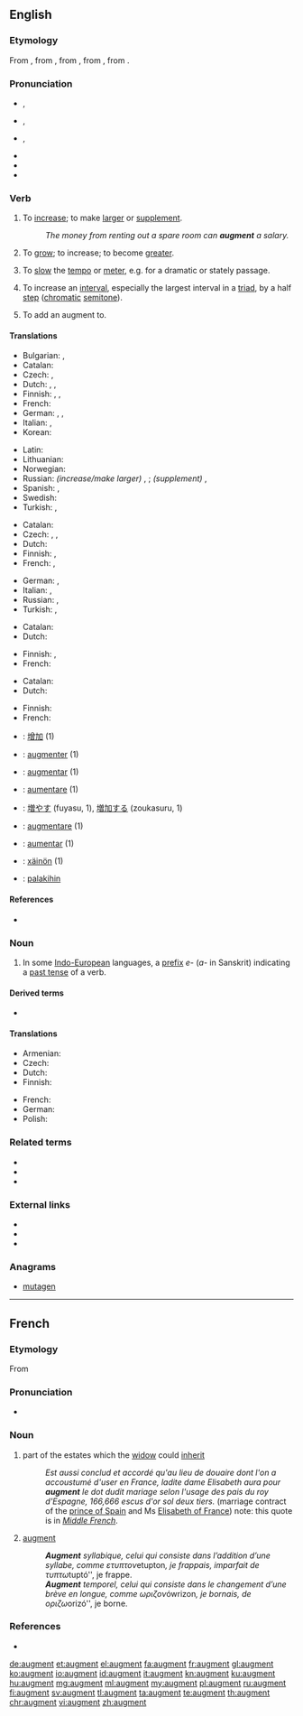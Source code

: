 ==English==
{{was wotd|2010|March|3}}
{{wikipedia|dab=augment}}

===Etymology===
<!--(verb)-->From {{etyl|enm|en}}, from {{etyl|fro|en}} {{term|lang=fro|augmenter}}, from {{etyl|LL.|en}} {{term|lang=la|augmentare||to increase}}, from {{etyl|la|en}} {{term|lang=la|augmentum||an increase, growth}}, from {{term|lang=la|augere||to increase}}.

===Pronunciation===
* {{a|UK}} {{IPA|/ɔːɡˈmɛnt/}}, {{X-SAMPA|/O:g"mEnt/}}
* {{a|US}} {{enPR|ôg-mĕntʹ}} {{IPA|/ɔɡˈmɛnt/}}, {{X-SAMPA|/Og"mEnt/}}
* {{a|cot-caught}} {{IPA|/ɑɡˈmɛnt/}}, {{X-SAMPA|/Ag"mEnt/}}
* {{audio|en-us-augment.ogg|Audio }}
* {{rhymes|ɛnt}}
* {{hyphenation|aug|ment}}

===Verb===
{{en-verb}}

# {{context|transitive|lang=en}} To [[increase]]; to make [[large|larger]] or [[supplement]].
#: ''The money from renting out a spare room can '''augment''' a salary.''
# {{context|intransitive|reflexive|lang=en}} To [[grow]]; to increase; to become [[greater]].
# {{context|music|lang=en}} To [[slow]] the [[tempo]] or [[meter]], e.g. for a dramatic or stately passage.
# {{context|music|lang=en}} To increase an [[interval]], especially the largest interval in a [[triad]], by a half [[step]] ([[chromatic]] [[semitone]]).
# {{context|grammar|transitive|lang=en}} To add an augment to.

====Translations====
{{trans-top|to increase, make larger or supplement}}
* Bulgarian: {{t+|bg|увеличавам}}, {{t+|bg|прибавям}}
* Catalan: {{t+|ca|augmentar}}
* Czech: {{t+|cs|rozšířit}}, {{t+|cs|zvětšit}}
* Dutch: {{t+|nl|vergroten}}, {{t+|nl|verhogen}}, {{t+|nl|aanvullen}}
* Finnish: {{t+|fi|lisätä}}, {{t+|fi|kasvattaa}}, {{t+|fi|laajentaa}}
* French: {{t+|fr|augmenter}}
* German: {{t+|de|vergrößern}}, {{t+|de|erhöhen}}, {{t+|de|vermehren}}
* Italian: {{t+|it|aumentare}},  {{t+|it|crescere}}
* Korean: {{t-|ko|증가시키다}}
{{trans-mid}}
* Latin: {{t-|la|accumulō}}
* Lithuanian: {{t-|lt|padidinti}}
* Norwegian: {{t+|no|øke}}
* Russian: ''(increase/make larger)'' {{t+|ru|увеличивать|tr=uvelíčivat’}} {{impf}}, {{t+|ru|увеличить|tr=uvelíčit’}} {{pf.}}; ''(supplement)'' {{t+|ru|дополнять|tr=dopolnját’}} {{impf}}, {{t+|ru|дополнить|tr=dopólnit’}} {{pf.}}
* Spanish: {{t+|es|aumentar}}, {{t+|es|incrementar}}
* Swedish: {{t+|sv|öka}}
* Turkish: {{t+|tr|çoğaltmak}}, {{t+|tr|artırmak}}
{{trans-bottom}}

{{trans-top|to become greater}}
* Catalan: {{t+|ca|augmentar}}
* Czech: {{t-|cs|nabýt}}, {{t-|cs|vzrůst}}, {{t-|cs|vyrůst}}
* Dutch: {{t+|nl|verhogen}}
* Finnish: {{t+|fi|kasvaa}}, {{t+|fi|laajeta}}
* French: {{t+|fr|s'accroître}},  {{t+|fr|s'agrandir}}
{{trans-mid}}
* German: {{t+|de|wachsen}}, {{t+|de|zunehmen}}
* Italian: {{t-|it|aumentarsi}},  {{t+|it|accrescersi}}
* Russian: {{t+|ru|увеличиваться|tr=uvelíčivat’sja}} {{impf}}, {{t+|ru|увеличиться|tr=uvelíčit’sja}} {{pf.}}
* Turkish: {{t+|tr|çoğalmak}}, {{t+|tr|artmak}}
{{trans-bottom}}

{{trans-top|to slow the tempo or meter}}
* Catalan: {{t+|ca|augmentar}}
* Dutch: {{t+|nl|vergroten}}
{{trans-mid}}
* Finnish: {{t-|fi|augmentoida}}, {{t+|fi|harventaa}}
* French: {{t-|fr|élargir le mouvement}}
{{trans-bottom}}

{{trans-top|to increase an interval by a half step}}
* Catalan: {{t+|ca|augmentar}}
* Dutch: {{t+|nl|vergroten}}
{{trans-mid}}
* Finnish: {{t+|fi|laajentaa}}
* French: {{t-|fr|augmenter l'intervalle}}
{{trans-bottom}}

{{checktrans-top}}
* {{ttbc|cmn}}: [[增加]] (1)
* {{ttbc|fr}}: [[augmenter]] (1)
* {{ttbc|ia}}: [[augmentar]] (1)
* {{ttbc|it}}: [[aumentare]] (1)
{{trans-mid}}
* {{ttbc|ja}}: [[増やす]] (fuyasu, 1), [[増加する]] (zoukasuru, 1)
* {{ttbc|la}}: [[augmentare]] (1)
* {{ttbc|pt}}: [[aumentar]] (1)
* {{ttbc|vo}}: [[xäinön]] (1)
* {{ttbc|tl}}: [[palakihin]]
{{trans-bottom}}

====References====
* {{R:OED2}}

===Noun===
{{en-noun}}

# {{context|grammar|lang=en}} In some [[Indo-European]] languages, a [[prefix]] ''e-'' (''a-'' in Sanskrit) indicating a [[past tense]] of a verb.

====Derived terms====
* {{l/en|augmentless}}

====Translations====
{{trans-top|grammar: prefix indicating past tense of verb}}
* Armenian: {{t-|hy|նախահավելված|sc=Armn}}
* Czech: {{t-|cs|augment|m}}
* Dutch: {{t-|nl|augment|n}}
* Finnish: {{t-|fi|augmentti}}
{{trans-mid}}
* French: {{t+|fr|augment|m}}
* German: {{t+|de|Augment}}
* Polish: {{t+|pl|augment|m}}
{{trans-bottom}}

===Related terms===
* {{l/en|auction}}
* {{l/en|augmentable}}
* {{l/en|augmentation}}

===External links===
* {{R:Webster 1913}}
* {{R:Century 1911}}
* {{R:OneLook}}

===Anagrams===
* [[mutagen#English|mutagen]]

----

==French==
{{wikipedia|lang=fr}}
{{attention|fr|needs proof reading by a native English speaker}}

===Etymology===
From {{etyl|la|fr}} {{term|augmentum|lang=la}}

===Pronunciation===
* {{IPA|/oɡ.mɑ̃/|lang=fr}}

===Noun===
{{fr-noun|m}}

# {{qualifier|mediaeval law}} part of the estates which the [[widow]] could [[inherit]]
#: ''Est aussi conclud et accordé qu'au lieu de douaire dont l'on a accoustumé d'user en France, ladite dame Elisabeth aura pour '''augment''' le dot dudit mariage selon l'usage des pais du roy d'Espagne, 166,666 escus d'or sol deux tiers.'' (marriage contract of the [[w:Carlos, Prince of Asturias|prince of Spain]] and Ms [[w:Elisabeth of Valois|Elisabeth of France]]) note: this quote is in ''[[Middle French]]''.
# {{context|grammar|lang=fr}} [[#English|augment]]
#: '''''Augment''' syllabique, celui qui consiste dans l’addition d’une syllabe, comme ετυπτον ''etupton'', je frappais, imparfait de τυπτω ''tuptó'', je frappe.
#: '''''Augment''' temporel, celui qui consiste dans le changement d’une brève en longue, comme ωριζον ''ówrizon'', je bornais, de οριζω ''orizó'', je borne.

===References===
* {{R:TLFi}}

[[de:augment]]
[[et:augment]]
[[el:augment]]
[[fa:augment]]
[[fr:augment]]
[[gl:augment]]
[[ko:augment]]
[[io:augment]]
[[id:augment]]
[[it:augment]]
[[kn:augment]]
[[ku:augment]]
[[hu:augment]]
[[mg:augment]]
[[ml:augment]]
[[my:augment]]
[[pl:augment]]
[[ru:augment]]
[[fi:augment]]
[[sv:augment]]
[[tl:augment]]
[[ta:augment]]
[[te:augment]]
[[th:augment]]
[[chr:augment]]
[[vi:augment]]
[[zh:augment]]